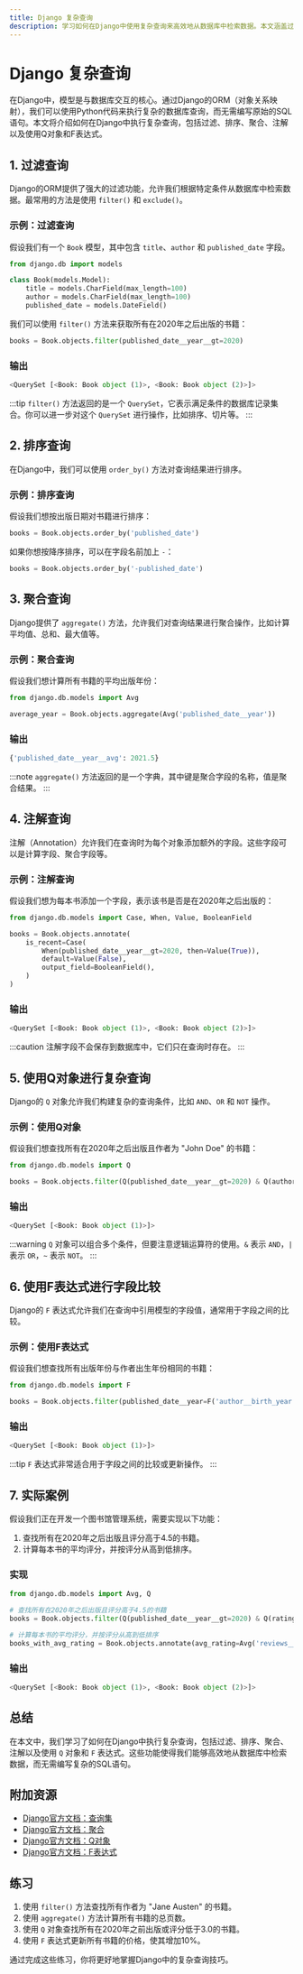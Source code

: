 ```yaml
---
title: Django 复杂查询
description: 学习如何在Django中使用复杂查询来高效地从数据库中检索数据。本文涵盖过滤、排序、聚合、注解以及Q对象和F表达式的使用。
---
```


# Django 复杂查询

在Django中，模型是与数据库交互的核心。通过Django的ORM（对象关系映射），我们可以使用Python代码来执行复杂的数据库查询，而无需编写原始的SQL语句。本文将介绍如何在Django中执行复杂查询，包括过滤、排序、聚合、注解以及使用Q对象和F表达式。

## 1. 过滤查询

Django的ORM提供了强大的过滤功能，允许我们根据特定条件从数据库中检索数据。最常用的方法是使用 `filter()` 和 `exclude()`。

### 示例：过滤查询

假设我们有一个 `Book` 模型，其中包含 `title`、`author` 和 `published_date` 字段。

```python
from django.db import models

class Book(models.Model):
    title = models.CharField(max_length=100)
    author = models.CharField(max_length=100)
    published_date = models.DateField()
```

我们可以使用 `filter()` 方法来获取所有在2020年之后出版的书籍：

```python
books = Book.objects.filter(published_date__year__gt=2020)
```

### 输出

```python
<QuerySet [<Book: Book object (1)>, <Book: Book object (2)>]>
```

:::tip
`filter()` 方法返回的是一个 `QuerySet`，它表示满足条件的数据库记录集合。你可以进一步对这个 `QuerySet` 进行操作，比如排序、切片等。
:::

## 2. 排序查询

在Django中，我们可以使用 `order_by()` 方法对查询结果进行排序。

### 示例：排序查询

假设我们想按出版日期对书籍进行排序：

```python
books = Book.objects.order_by('published_date')
```

如果你想按降序排序，可以在字段名前加上 `-`：

```python
books = Book.objects.order_by('-published_date')
```

## 3. 聚合查询

Django提供了 `aggregate()` 方法，允许我们对查询结果进行聚合操作，比如计算平均值、总和、最大值等。

### 示例：聚合查询

假设我们想计算所有书籍的平均出版年份：

```python
from django.db.models import Avg

average_year = Book.objects.aggregate(Avg('published_date__year'))
```

### 输出

```python
{'published_date__year__avg': 2021.5}
```

:::note
`aggregate()` 方法返回的是一个字典，其中键是聚合字段的名称，值是聚合结果。
:::

## 4. 注解查询

注解（Annotation）允许我们在查询时为每个对象添加额外的字段。这些字段可以是计算字段、聚合字段等。

### 示例：注解查询

假设我们想为每本书添加一个字段，表示该书是否是在2020年之后出版的：

```python
from django.db.models import Case, When, Value, BooleanField

books = Book.objects.annotate(
    is_recent=Case(
        When(published_date__year__gt=2020, then=Value(True)),
        default=Value(False),
        output_field=BooleanField(),
    )
)
```

### 输出

```python
<QuerySet [<Book: Book object (1)>, <Book: Book object (2)>]>
```

:::caution
注解字段不会保存到数据库中，它们只在查询时存在。
:::

## 5. 使用Q对象进行复杂查询

Django的 `Q` 对象允许我们构建复杂的查询条件，比如 `AND`、`OR` 和 `NOT` 操作。

### 示例：使用Q对象

假设我们想查找所有在2020年之后出版且作者为 "John Doe" 的书籍：

```python
from django.db.models import Q

books = Book.objects.filter(Q(published_date__year__gt=2020) & Q(author='John Doe'))
```

### 输出

```python
<QuerySet [<Book: Book object (1)>]>
```

:::warning
`Q` 对象可以组合多个条件，但要注意逻辑运算符的使用。`&` 表示 `AND`，`|` 表示 `OR`，`~` 表示 `NOT`。
:::

## 6. 使用F表达式进行字段比较

Django的 `F` 表达式允许我们在查询中引用模型的字段值，通常用于字段之间的比较。

### 示例：使用F表达式

假设我们想查找所有出版年份与作者出生年份相同的书籍：

```python
from django.db.models import F

books = Book.objects.filter(published_date__year=F('author__birth_year'))
```

### 输出

```python
<QuerySet [<Book: Book object (1)>]>
```

:::tip
`F` 表达式非常适合用于字段之间的比较或更新操作。
:::

## 7. 实际案例

假设我们正在开发一个图书馆管理系统，需要实现以下功能：

1. 查找所有在2020年之后出版且评分高于4.5的书籍。
2. 计算每本书的平均评分，并按评分从高到低排序。

### 实现

```python
from django.db.models import Avg, Q

# 查找所有在2020年之后出版且评分高于4.5的书籍
books = Book.objects.filter(Q(published_date__year__gt=2020) & Q(rating__gt=4.5))

# 计算每本书的平均评分，并按评分从高到低排序
books_with_avg_rating = Book.objects.annotate(avg_rating=Avg('reviews__rating')).order_by('-avg_rating')
```

### 输出

```python
<QuerySet [<Book: Book object (1)>, <Book: Book object (2)>]>
```

## 总结

在本文中，我们学习了如何在Django中执行复杂查询，包括过滤、排序、聚合、注解以及使用 `Q` 对象和 `F` 表达式。这些功能使得我们能够高效地从数据库中检索数据，而无需编写复杂的SQL语句。

## 附加资源

- [Django官方文档：查询集](https://docs.djangoproject.com/en/stable/topics/db/queries/)
- [Django官方文档：聚合](https://docs.djangoproject.com/en/stable/topics/db/aggregation/)
- [Django官方文档：Q对象](https://docs.djangoproject.com/en/stable/topics/db/queries/#complex-lookups-with-q-objects)
- [Django官方文档：F表达式](https://docs.djangoproject.com/en/stable/ref/models/querysets/#f-expressions)

## 练习

1. 使用 `filter()` 方法查找所有作者为 "Jane Austen" 的书籍。
2. 使用 `aggregate()` 方法计算所有书籍的总页数。
3. 使用 `Q` 对象查找所有在2020年之前出版或评分低于3.0的书籍。
4. 使用 `F` 表达式更新所有书籍的价格，使其增加10%。

通过完成这些练习，你将更好地掌握Django中的复杂查询技巧。